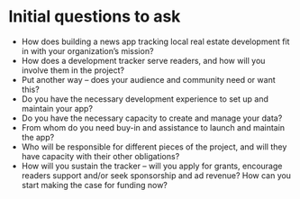 
# Initial questions to ask
* How does building a news app tracking local real estate development fit in with your organization’s mission?
* How does a development tracker serve readers, and how will you involve them in the project? 
* Put another way – does your audience and community need or want this? 
* Do you have the necessary development experience to set up and maintain your app? 
* Do you have the necessary capacity to create and manage your data? 
* From whom do you need buy-in and assistance to launch and maintain the app? 
* Who will be responsible for different pieces of the project, and will they have capacity with their other obligations?
* How will you sustain the tracker – will you apply for grants, encourage readers support and/or seek sponsorship and ad revenue? How can you start making the case for funding now? 
<TableOfContents index={2} />
